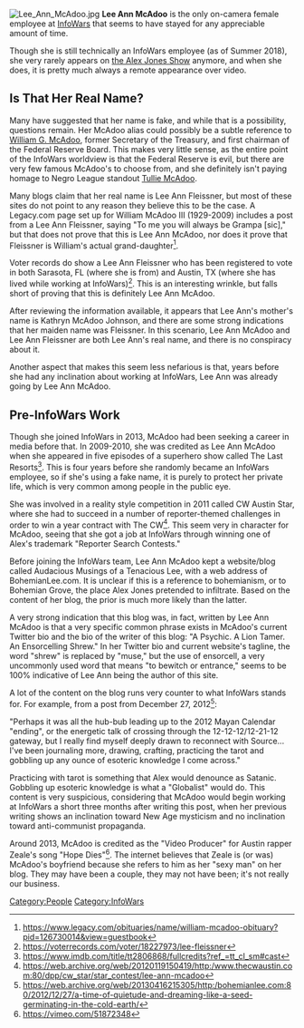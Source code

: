 [[File:Lee Ann McAdoo.jpg|thumb]]
'''Lee Ann McAdoo''' is the only on-camera female employee at [[InfoWars]] that seems to have stayed for any appreciable amount of time.

Though she is still technically an InfoWars employee (as of Summer 2018), she very rarely appears on [[the Alex Jones Show]] anymore, and when she does, it is pretty much always a remote appearance over video.

== '''Is That Her Real Name?''' ==

Many have suggested that her name is fake, and while that is a possibility, questions remain. Her McAdoo alias could possibly be a subtle reference to [https://www.federalreservehistory.org/people/william_g_mcadoo William G. McAdoo], former Secretary of the Treasury, and first chairman of the Federal Reserve Board. This makes very little sense, as the entire point of the InfoWars worldview is that the Federal Reserve is evil, but there are very few famous McAdoo's to choose from, and she definitely isn't paying homage to Negro League standout [http://www.seamheads.com/NegroLgs/player.php?playerID=mcado01tul Tullie McAdoo].

Many blogs claim that her real name is Lee Ann Fleissner, but most of these sites do not point to any reason they believe this to be the case. A Legacy.com page set up for William McAdoo III (1929-2009) includes a post from a Lee Ann Fleissner, saying "To me you will always be Grampa [sic]," but that does not prove that this is Lee Ann McAdoo, nor does it prove that Fleissner is William's actual grand-daughter<ref>https://www.legacy.com/obituaries/name/william-mcadoo-obituary?pid=126730014&view=guestbook</ref>.

Voter records do show a Lee Ann Fleissner who has been registered to vote in both Sarasota, FL (where she is from) and Austin, TX (where she has lived while working at InfoWars)<ref>https://voterrecords.com/voter/18227973/lee-fleissner</ref>. This is an interesting wrinkle, but falls short of proving that this is definitely Lee Ann McAdoo.

After reviewing the information available, it appears that Lee Ann's mother's name is Kathryn McAdoo Johnson, and there are some strong indications that her maiden name was Fleissner. In this scenario, Lee Ann McAdoo and Lee Ann Fleissner are both Lee Ann's real name, and there is no conspiracy about it.

Another aspect that makes this seem less nefarious is that, years before she had any inclination about working at InfoWars, Lee Ann was already going by Lee Ann McAdoo.

== '''Pre-InfoWars Work''' ==

Though she joined InfoWars in 2013, McAdoo had been seeking a career in media before that. In 2009-2010, she was credited as Lee Ann McAdoo when she appeared in five episodes of a superhero show called The Last Resorts<ref>https://www.imdb.com/title/tt2806868/fullcredits?ref_=tt_cl_sm#cast</ref>. This is four years before she randomly became an InfoWars employee, so if she's using a fake name, it is purely to protect her private life, which is very common among people in the public eye.

She was involved in a reality style competition in 2011 called CW Austin Star, where she had to succeed in a number of reporter-themed challenges in order to win a year contract with The CW<ref>https://web.archive.org/web/20120119150419/http:/www.thecwaustin.com:80/dpp/cw_star/star_contest/lee-ann-mcadoo</ref>. This seem very in character for McAdoo, seeing that she got a job at InfoWars through winning one of Alex's trademark "Reporter Search Contests."

Before joining the InfoWars team, Lee Ann McAdoo kept a website/blog called Audacious Musings of a Tenacious Lee, with a web address of BohemianLee.com. It is unclear if this is a reference to bohemianism, or to Bohemian Grove, the place Alex Jones pretended to infiltrate. Based on the content of her blog, the prior is much more likely than the latter.

A very strong indication that this blog was, in fact, written by Lee Ann McAdoo is that a very specific common phrase exists in McAdoo's current Twitter bio and the bio of the writer of this blog: "A Psychic. A Lion Tamer. An Ensorcelling Shrew." In her Twitter bio and current website's tagline, the word "shrew" is replaced by "muse," but the use of ensorcell, a very uncommonly used word that means "to bewitch or entrance," seems to be 100% indicative of Lee Ann being the author of this site.

A lot of the content on the blog runs very counter to what InfoWars stands for. For example, from a post from December 27, 2012<ref>https://web.archive.org/web/20130416215305/http:/bohemianlee.com:80/2012/12/27/a-time-of-quietude-and-dreaming-like-a-seed-germinating-in-the-cold-earth/</ref>:

"Perhaps it was all the hub-bub leading up to the 2012 Mayan Calendar "ending", or the energetic talk of crossing through the 12-12-12/12-21-12 gateway, but I really find myself deeply drawn to reconnect with Source... I've been journaling more, drawing, crafting, practicing the tarot and gobbling up any ounce of esoteric knowledge I come across."

Practicing with tarot is something that Alex would denounce as Satanic. Gobbling up esoteric knowledge is what a "Globalist" would do. This content is very suspicious, considering that McAdoo would begin working at InfoWars a short three months after writing this post, when her previous writing shows an inclination toward New Age mysticism and no inclination toward anti-communist propaganda.

Around 2013, McAdoo is credited as the "Video Producer" for Austin rapper Zeale's song "Hope Dies"<ref>https://vimeo.com/51872348</ref>. The internet believes that Zeale is (or was) McAdoo's boyfriend because she refers to him as her "sexy man" on her blog. They may have been a couple, they may not have been; it's not really our business.

[[Category:People]][[Category:InfoWars]]